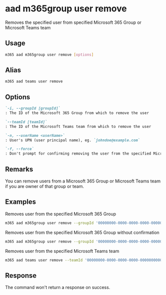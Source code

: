
# aad m365group user remove

Removes the specified user from specified Microsoft 365 Group or Microsoft Teams team

## Usage

```sh
m365 aad m365group user remove [options]
```

## Alias

```sh
m365 aad teams user remove
```

## Options

```md definition-list
`-i, --groupId [groupId]`
: The ID of the Microsoft 365 Group from which to remove the user

`--teamId [teamId]`
: The ID of the Microsoft Teams team from which to remove the user

`-n, --userName <userName>`
: User's UPN (user principal name), eg. `johndoe@example.com`

`-f, --force`
: Don't prompt for confirming removing the user from the specified Microsoft 365 Group or Microsoft Teams team
```

<Global />

## Remarks

You can remove users from a Microsoft 365 Group or Microsoft Teams team if you are owner of that group or team.

## Examples

Removes user from the specified Microsoft 365 Group

```sh
m365 aad m365group user remove --groupId '00000000-0000-0000-0000-000000000000' --userName 'anne.matthews@contoso.onmicrosoft.com'
```

Removes user from the specified Microsoft 365 Group without confirmation

```sh
m365 aad m365group user remove --groupId '00000000-0000-0000-0000-000000000000' --userName 'anne.matthews@contoso.onmicrosoft.com' --force
```

Removes user from the specified Microsoft Teams team

```sh
m365 aad teams user remove --teamId '00000000-0000-0000-0000-000000000000' --userName 'anne.matthews@contoso.onmicrosoft.com'
```

## Response

The command won't return a response on success.
